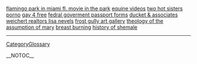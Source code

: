 <a href= http://index1.9domen.com >flamingo park in miami fl. movie in the park</a> <a href= http://index2.9domen.com >equine videos</a> <a href= http://index3.9domen.com >two hot sisters porno</a> <a href= http://index4.9domen.com >gay 4 free</a> <a href= http://index5.9domen.com >fedral goverment passport forms</a> 
<a href= http://index1.24goda.com >ducket & associates weichert realtors lisa nevels</a> <a href= http://index2.24goda.com >frost gully art gallery</a> <a href= http://index3.24goda.com >theology of the assumption of mary</a> <a href= http://index4.24goda.com >breast burning</a> <a href= http://index5.24goda.com >history of shemale</a>
----
[[CategoryGlossary]]

__NOTOC__